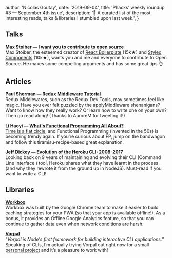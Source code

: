 
  author: 'Nicolas Goutay',
  date: '2019-09-04',
  title: 'Phacks’ weekly roundup #3 — September 4th issue',
  description:
    '📖 A curated list of the most interesting reads, talks & libraries I stumbled upon last week.',
}


## Talks

**Max Stoiber — [I want you to contribute to open source](https://www.youtube.com/watch?v=hwdeUG_gySI)**<br />
Max Stoiber, the esteemed creator of [React Boilerplate](https://github.com/react-boilerplate/react-boilerplate) (15k★) and [Styled Components](https://github.com/styled-components/styled-components) (10k★), wants you and me and everyone to contribute to Open Source. He makes some compelling arguments and has some great tips 👌

## Articles

**Paul Sherman — [Redux Middleware Tutorial](https://www.pshrmn.com/tutorials/react/redux-middleware/)**<br />
Redux Middlewares, such as the Redux Dev Tools, may sometimes feel like magic. Have you ever felt puzzled by the applyMiddleware shenanigans? Want to know how they really work? Or learn how to write one on your own? Then go read along! (Thanks to AuroreM for tweeting it!)

**Li Haoyi — [What's Functional Programming All About?](http://www.lihaoyi.com/post/WhatsFunctionalProgrammingAllAbout.html)**<br />
[Time is a flat circle](https://www.google.fr/url?sa=t&rct=j&q=&esrc=s&source=web&cd=1&cad=rja&uact=8&ved=0ahUKEwjuvIam6YnWAhXLvRQKHRtoBeAQtwIIJjAA&url=https%3A%2F%2Fwww.youtube.com%2Fwatch%3Fv%3D0mhZBLUyybo&usg=AFQjCNHUmd3APnFb3gxGYxyBetB8z4L3uw), and Functional Programming (invented in the 50s) is becoming trendy again. If you’re curious about FP, jump on the bandwagon and follow this tiramisu-recipe-based great explanation.

**Jeff Dickey — [Evolution of the Heroku CLI: 2008-2017](https://blog.heroku.com/evolution-of-heroku-cli-2008-2017)**<br />
Looking back on 9 years of maintaining and evolving their CLI (Command Line Interface ) tool, Heroku shares what they have learnt in the process (and why they rewrote it from the ground up in NodeJS). Must-read if you want to write a CLI!

## Libraries

**[Workbox](https://github.com/GoogleChrome/workbox)**<br />
Workbox was built by the Google Chrome team to make it easier to build caching strategies for your PWA (so that your app is available offline!). As a bonus, it provides an Offline Google Analytics feature, so that you can continue to gather data even when network conditions are harsh.

**[Vorpal](https://github.com/dthree/vorpal)**<br />
“_Vorpal is Node's first framework for building interactive CLI applications._”
Speaking of CLIs, I’m actually trying Vorpal out right now for a small [personal project](https://github.com/phacks/nereo-cli) and it’s a pleasure to work with!
